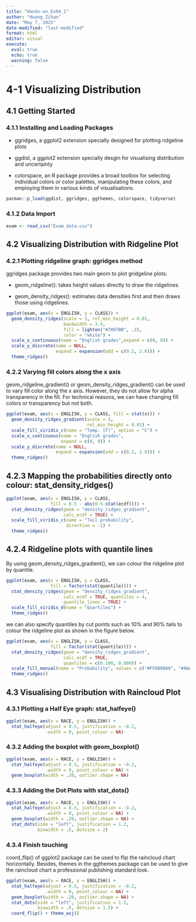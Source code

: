 ```yaml
---
title: "Hands-on_Ex04_1"
author: "Huang Zihan"
date: "May 7, 2025"
date-modified: "last-modified"
format: html
editor: visual
execute: 
  eval: true
  echo: true
  warning: false
---
```


# 4-1 Visualizing Distribution

## 4.1 Getting Started

### 4.1.1 Installing and Loading Packages

-   ggridges, a ggplot2 extension specially designed for plotting ridgeline plots

-   ggdist, a ggplot2 extension specially desgin for visualising distribution and uncertainty

-   colorspace, an R package provides a broad toolbox for selecting individual colors or color palettes, manipulating these colors, and employing them in various kinds of visualisations.

```r
pacman::p_load(ggdist, ggridges, ggthemes, colorspace, tidyverse)
```

### 4.1.2 Data Import

```r
exam <- read_csv("Exam_data.csv")
```

## 4.2 Visualizing Distribution with Ridgeline Plot

### 4.2.1 Plotting ridgeline graph: ggridges method

ggridges package provides two main geom to plot gridgeline plots:

-   geom_ridgeline(): takes height values directly to draw the ridgelines.

-   geom_density_ridges(): estimates data densities first and then draws those using ridgelines.

```r
ggplot(exam, aes(x = ENGLISH, y = CLASS)) +
  geom_density_ridges(scale = 3, rel_min_height = 0.01,
                      bandwidth = 3.4,
                      fill = lighten("#7097BB", .3),
                      color = "white") +
  scale_x_continuous(name = "English grades",expand = c(0, 0)) +
  scale_y_discrete(name = NULL, 
                   expand = expansion(add = c(0.2, 2.6))) +
  theme_ridges()
```

### 4.2.2 Varying fill colors along the x axis

geom_ridgeline_gradient() or geom_density_ridges_gradient() can be used to vary fill color along the x axis. However, they do not allow for alpha transparency in the fill. For technical reasons, we can have changing fill colors or transparency but not both.

```r
ggplot(exam, aes(x = ENGLISH, y = CLASS, fill = stat(x))) +
  geom_density_ridges_gradient(scale = 3,
                               rel_min_height = 0.01) +
  scale_fill_viridis_c(name = "Temp. [F]", option = "C") +
  scale_x_continuous(name = "English grades",
                     expand = c(0, 0)) +
  scale_y_discrete(name = NULL, 
                   expand = expansion(add = c(0.2, 2.6))) +
  theme_ridges()
```

## 4.2.3 Mapping the probabilities directly onto colour: stat_density_ridges()

```r
ggplot(exam, aes(x = ENGLISH, y = CLASS,
                 fill = 0.5 - abs(0.5-stat(ecdf)))) +
  stat_density_ridges(geom = "density_ridges_gradient",
                      calc_ecdf = TRUE) +
  scale_fill_viridis_c(name = "Tail probability", 
                       direction = -1) +
  theme_ridges()
```

## 4.2.4 Ridgeline plots with quantile lines

By using geom_density_ridges_gradient(), we can colour the ridgeline plot by quantile.

```r
ggplot(exam, aes(x = ENGLISH, y = CLASS,
                 fill = factor(stat(quantile)))) +
  stat_density_ridges(geom = "density_ridges_gradient",
                      calc_ecdf = TRUE, quantiles = 4,
                      quantile_lines = TRUE) +
  scale_fill_viridis_d(name = "Quartiles") +
  theme_ridges()
```

we can also specify quantiles by cut points such as 10% and 90% tails to colour the ridgeline plot as shown in the figure below.

```r
ggplot(exam, aes(x = ENGLISH, y = CLASS, 
                 fill = factor(stat(quantile)))) +
  stat_density_ridges(geom = "density_ridges_gradient",
                      calc_ecdf = TRUE, 
                      quantiles = c(0.100, 0.900)) +
  scale_fill_manual(name = "Probability", values = c("#FF0000A0", "#A0A0A0A0", "#0000FFA0"), labels = c("(0, 0.100]", "(0.100, 0.900]", "(0.900, 1]")) +
  theme_ridges()
```

## 4.3 Visualising Distribution with Raincloud Plot

### 4.3.1 Plotting a Half Eye graph: stat_halfeye()

```r
ggplot(exam, aes(x = RACE, y = ENGLISH)) +
  stat_halfeye(adjust = 0.5, justification = -0.2,
               .width = 0, point_colour = NA)
```

### 4.3.2 Adding the boxplot with geom_boxplot()

```r
ggplot(exam, aes(x = RACE, y = ENGLISH)) +
  stat_halfeye(adjust = 0.5, justification = -0.2,
               .width = 0, point_colour = NA) +
  geom_boxplot(width = .20, outlier.shape = NA)
```

### 4.3.3 Adding the Dot Plots with stat_dots()

```r
ggplot(exam, aes(x = RACE, y = ENGLISH)) +
  stat_halfeye(adjust = 0.5, justification = -0.2,
               .width = 0, point_colour = NA) +
  geom_boxplot(width = .20, outlier.shape = NA) +
  stat_dots(side = "left", justification = 1.2, 
            binwidth = .5, dotsize = 2)
```

### 4.3.4 Finish touching

coord_flip() of ggplot2 package can be used to flip the raincloud chart horizontally. Besides, themes in the ggthemes package can be used to give the raincloud chart a professional publishing standard look.

```r
ggplot(exam, aes(x = RACE, y = ENGLISH)) +
  stat_halfeye(adjust = 0.5, justification = -0.2,
               .width = 0, point_colour = NA) +
  geom_boxplot(width = .20, outlier.shape = NA) +
  stat_dots(side = "left", justification = 1.2, 
            binwidth = .5, dotsize = 1.5) +
  coord_flip() + theme_wsj()
```
